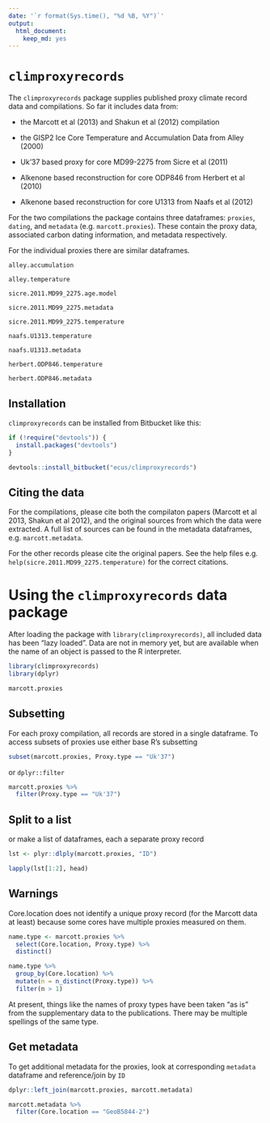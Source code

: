 ```yaml
---
date: '`r format(Sys.time(), "%d %B, %Y")`'
output: 
  html_document: 
    keep_md: yes
---
```



# `climproxyrecords`

The `climproxyrecords` package supplies published proxy climate record data and
compilations. So far it includes data from:

* the Marcott et al (2013) and Shakun et al (2012) compilation

* the GISP2 Ice Core Temperature and Accumulation Data from Alley (2000)

* Uk'37 based proxy for core MD99-2275 from Sicre et al (2011)

* Alkenone based reconstruction for core ODP846 from Herbert et al (2010)

* Alkenone based reconstruction for core U1313 from Naafs et al (2012)

For the two compilations the package contains three dataframes: `proxies`,
`dating`, and `metadata` (e.g. `marcott.proxies`). These
contain the proxy data, associated carbon dating information, and metadata
respectively.

For the individual proxies there are similar dataframes.

`alley.accumulation`  

`alley.temperature`  


`sicre.2011.MD99_2275.age.model` 
 
`sicre.2011.MD99_2275.metadata` 
 
`sicre.2011.MD99_2275.temperature`  


`naafs.U1313.temperature`  

`naafs.U1313.metadata`  

`herbert.ODP846.temperature`  

`herbert.ODP846.metadata`


## Installation

`climproxyrecords` can be installed from Bitbucket like this: 

```r
if (!require("devtools")) {
  install.packages("devtools")
}

devtools::install_bitbucket("ecus/climproxyrecords")
```


## Citing the data

For the compilations, please cite both the compilaton papers (Marcott et al 2013, Shakun et al
2012), and the original sources from which the data were extracted. A full
list of sources can be found in the metadata dataframes, e.g. `marcott.metadata`.


For the other records please cite the original papers. See the help files e.g.
`help(sicre.2011.MD99_2275.temperature)` for the correct citations.


# Using the `climproxyrecords` data package

After loading the package with `library(climproxyrecords)`, all included data has been "lazy loaded". Data are not in memory yet, but are available when the name of an object is passed to the R interpreter.

```r
library(climproxyrecords)
library(dplyr)

marcott.proxies
```

## Subsetting

For each proxy compilation, all records are stored in a single dataframe. To access subsets of proxies use either base R's subsetting 

```r
subset(marcott.proxies, Proxy.type == "Uk'37")
```

or `dplyr::filter`

```r
marcott.proxies %>% 
  filter(Proxy.type == "Uk'37")
```

## Split to a list

or make a list of dataframes, each a separate proxy record

```r
lst <- plyr::dlply(marcott.proxies, "ID")

lapply(lst[1:2], head)
```



## **Warnings**

Core.location does not identify a unique proxy record (for the Marcott data at least) because some cores have multiple proxies measured on them. 

```r
name.type <- marcott.proxies %>% 
  select(Core.location, Proxy.type) %>% 
  distinct()

name.type %>% 
  group_by(Core.location) %>% 
  mutate(n = n_distinct(Proxy.type)) %>% 
  filter(n > 1)
```


At present, things like the names of proxy types have been taken "as is" from the supplementary data to the publications. There may be multiple spellings of the same type.


## Get metadata

To get additional metadata for the proxies, look at corresponding `metadata` dataframe and reference/join by `ID`

```r
dplyr::left_join(marcott.proxies, marcott.metadata)

marcott.metadata %>% 
  filter(Core.location == "GeoB5844-2")
```




